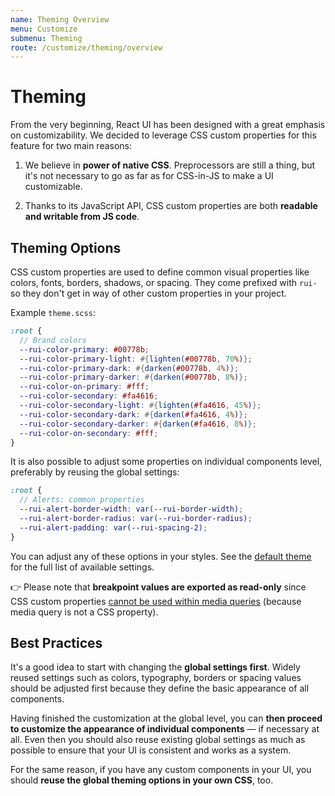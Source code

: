 ```yaml
---
name: Theming Overview
menu: Customize
submenu: Theming
route: /customize/theming/overview
---
```


# Theming

From the very beginning, React UI has been designed with a great emphasis on
customizability. We decided to leverage CSS custom properties for this feature
for two main reasons:

1. We believe in **power of native CSS**. Preprocessors are still a thing, but
   it's not necessary to go as far as for CSS-in-JS to make a UI customizable.

2. Thanks to its JavaScript API, CSS custom properties are both **readable and
   writable from JS code**.

## Theming Options

CSS custom properties are used to define common visual properties like colors,
fonts, borders, shadows, or spacing. They come prefixed with `rui-` so they
don't get in way of other custom properties in your project.

Example `theme.scss`:

```scss
:root {
  // Brand colors
  --rui-color-primary: #00778b;
  --rui-color-primary-light: #{lighten(#00778b, 70%)};
  --rui-color-primary-dark: #{darken(#00778b, 4%)};
  --rui-color-primary-darker: #{darken(#00778b, 8%)};
  --rui-color-on-primary: #fff;
  --rui-color-secondary: #fa4616;
  --rui-color-secondary-light: #{lighten(#fa4616, 45%)};
  --rui-color-secondary-dark: #{darken(#fa4616, 4%)};
  --rui-color-secondary-darker: #{darken(#fa4616, 8%)};
  --rui-color-on-secondary: #fff;
}
```

It is also possible to adjust some properties on individual components level,
preferably by reusing the global settings:

```scss
:root {
  // Alerts: common properties
  --rui-alert-border-width: var(--rui-border-width);
  --rui-alert-border-radius: var(--rui-border-radius);
  --rui-alert-padding: var(--rui-spacing-2);
}
```

You can adjust any of these options in your styles. See the
[default theme](https://github.com/react-ui-org/react-ui/blob/master/src/lib/theme.scss)
for the full list of available settings.

️👉 Please note that **breakpoint values are exported as read-only** since CSS
custom properties
[cannot be used within media queries](https://www.w3.org/TR/css-variables-1/#using-variables)
(because media query is not a CSS property).

## Best Practices

It's a good idea to start with changing the **global settings first**. Widely
reused settings such as colors, typography, borders or spacing values should be
adjusted first because they define the basic appearance of all components.

Having finished the customization at the global level, you can **then proceed to
customize the appearance of individual components** — if necessary at all. Even
then you should also reuse existing global settings as much as possible to
ensure that your UI is consistent and works as a system.

For the same reason, if you have any custom components in your UI, you should
**reuse the global theming options in your own CSS**, too.
